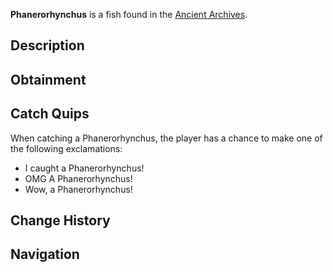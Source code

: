 {{FishInfobox
|image          = Phanerorhynchus.png
|rarity         = Rare
|sea            = First Sea
|location       = [[Ancient Archives]]
|sublocation    = 
|sources        = Fishing Rod
|radar_location = 
|xp             = 90
|weather        = 
|time           = Night
|season         = 
|bait           = Deep Coral
|base_weight    = 140
|base_value     = 450
|weight_range   = 80
|base_chance    = 3
|base_resil     = 40
}}
'''Phanerorhynchus''' is a {{Rarity|Rare}} fish found in the [[Ancient Archives]].

== Description ==
{{Description|Phanerorhynchus is an extinct, predatory fish from the Late Devonian period. Known for its elongated body and sharp, backward-curving teeth, it was a formidable predator in ancient aquatic ecosystems.|Bestiary Entry}}

== Obtainment ==
{{Description|Found in the dark waters of the Archives...|Bestiary Hint}}
{{Fish Availability|
Ancient Archives
|top_rods      = 
Leviathan's Fang Rod\82298.4\122349.25;
Trident Rod\80247.44\120014.56;
Free Spirit Rod\77264.12\115552.85;
Azure Of Lagoon\62869.29\94354.89;
No-Life Rod\60295.51\89499.22;
Great Rod of Oscar\58392.73\85161.6;
Resourceful Rod\46504.55\68863.61;
Destiny Rod\52584.13\77796.47;
Ethereal Prism Rod\58163.69\85203.4;
Seraphic Rod\58028\85238.38;
Astralhook Rod\58003.69\84944.76;
Rod Of The Forgotten Fang\55606.77\82304.89;
Challenger's Rod\55240.34\82037.28;
Blazebringer Rod\53894.52\80210.09;
Rod Of The Exalted One\51555.33\76907.82;
Zeus Rod\50860.79\75695.05;
Verdant Shear Rod\50740.42\75646.61;
Rod Of The Depths\50480.49\74820.71;
Depthseeker Rod\47310.8\71554.06;
Volcanic Rod\46170.75\69662.33;
Avalanche Rod\45505.93\68832.79;
Steady Rod\15962.55\25437.31
|recommended   = Trident Rod
}}

== Catch Quips ==
When catching a Phanerorhynchus, the player has a chance to make one of the following exclamations:
* I caught a Phanerorhynchus!
* OMG A Phanerorhynchus!
* Wow, a Phanerorhynchus!

== Change History ==
{{Change History|{{subst:Current Version}}}}

== Navigation ==
{{Fish Navbox|Ancient Archives}}